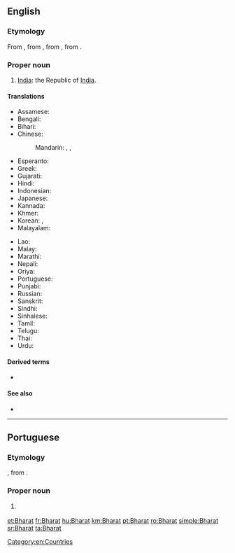 ==English==

===Etymology===
From {{etyl|hi|en}}, from {{etyl|sa|en}} {{m|sa|sc=Deva|भारतम्|tr=bhāratam||the land of emperor Bharata}} , from {{etyl|sa|en}} {{m|sa|sc=Deva|भारत|tr=bhārata||descended from emperor [[Bharata]]}}, from {{m|sa|sc=Deva|भरत|tr=bharatá||to be maintained}}.

===Proper noun===
{{en-proper noun}}

# [[India]]: the Republic of [[India]].

====Translations====
{{trans-top|an alternative name of India}}
* Assamese: {{t|as|ভাৰত|tr=bhārat|sc=Beng}}
* Bengali: {{t+|bn|ভারত|sc=Beng}}
* Bihari: {{t|bh|भारत|tr=bhārat|sc=Deva}}
* Chinese:
*: Mandarin: {{qualifier|rare}} {{t|cmn|婆羅多|sc=Hani}}, {{t|cmn|婆罗多|tr=Póluóduō|sc=Hani}}, {{t|cmn|巴拉特|tr=Bālātè|sc=Hani}}
* Esperanto: {{t+|eo|Barato}}
* Greek: {{t|el|Μπαράτ|sc=Grek}}
* Gujarati: {{t+|gu|ભારત|sc=Gujr}}
* Hindi: {{t+|hi|भारत|m}}
* Indonesian: {{t+|id|Barat}}
* Japanese: {{t|ja|バーラタ|tr=Bārata}} {{qualifier|rare}}
* Kannada: {{t+|kn|ಭಾರತ|sc=Knda}}
* Khmer: {{t|km|ភារតៈ|tr=pʰierata’|sc=Khmr}}
* Korean: {{t|ko|^바라트|sc=Kore}} {{qualifier|rare}}, {{t|ko|^바랏|sc=Kore}}
* Malayalam: {{t+|ml|ഭാരതം|sc=Mlym}}
{{trans-mid}}
* Lao: {{t|lo|ພະຣະຕະວັດ|sc=Laoo}}
* Malay: {{t|ms|Barat}}
* Marathi: {{t|mr|भारत|tr=bhārat|sc=Deva}}
* Nepali: {{t+|ne|भारत|tr=bhārat|sc=Deva}}
* Oriya: {{t+|or|ଭାରତ|tr=bhārat|sc=Orya}}
* Portuguese: {{t|pt|Bharat|m}}
* Punjabi: {{t|pa|ਭਾਰਤ|sc=Guru}}
* Russian: {{t+|ru|Бха́ра́т|m}} {{qualifier|rare}}
* Sanskrit: {{t+|sa|भारतम्|sc=Deva}}
* Sindhi: {{t|sd|ڀارت|tr=bharatu|sc=sd-Arab}}
* Sinhalese: {{t|si|භාරත්|sc=Sinh}}
* Tamil: {{t|ta|பாரத்|sc=Taml}}
* Telugu: {{t+|te|భారత|sc=Telu}}
* Thai: {{t|th|ภารต|sc=Thai}}
* Urdu: {{t+|ur|بھارت|m|tr=bhārat}}
{{trans-bottom}}

{{trans-see|India}}

====Derived terms====
* {{l|en|Bharati braille}}

====See also====
* {{l|en|Bharatiya}}

[[Category:en:Countries]]

----

==Portuguese==

===Etymology===
{{bor|pt|hi|भारत}}, from {{der|pt|sa|भारतम्}}.

===Proper noun===
{{pt-proper noun|m}}

# {{l|en|Bharat}} {{gloss|poetic name of India}}

[[et:Bharat]]
[[fr:Bharat]]
[[hu:Bharat]]
[[km:Bharat]]
[[pt:Bharat]]
[[ro:Bharat]]
[[simple:Bharat]]
[[sr:Bharat]]
[[ta:Bharat]]